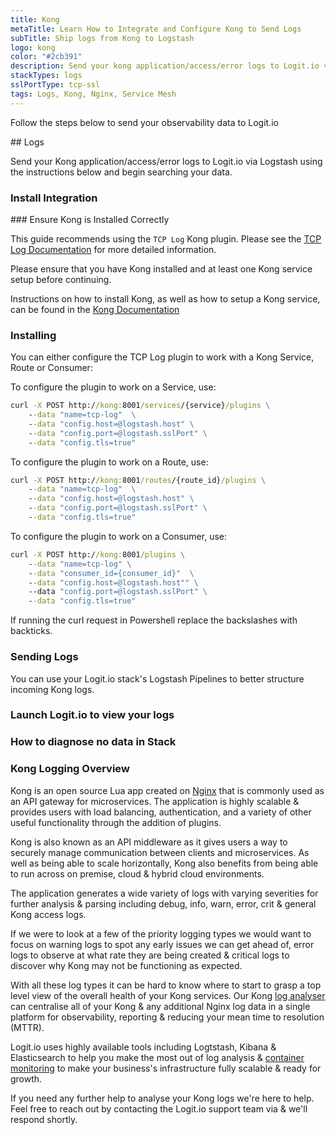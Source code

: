```yaml
---
title: Kong
metaTitle: Learn How to Integrate and Configure Kong to Send Logs
subTitle: Ship logs from Kong to Logstash
logo: kong
color: "#2cb391"
description: Send your kong application/access/error logs to Logit.io via Logstash using the instructions below and begin searching your data
stackTypes: logs
sslPortType: tcp-ssl
tags: Logs, Kong, Nginx, Service Mesh
---
```


Follow the steps below to send your observability data to Logit.io

<Steps>
  ## Logs

  Send your Kong application/access/error logs to Logit.io via Logstash using the instructions below and begin searching your data.
  
  ### Install Integration
  <InstallIntegration/>
### Ensure Kong is Installed Correctly

This guide recommends using the `TCP Log` Kong plugin. Please see the [TCP Log Documentation](https://docs.konghq.com/hub/kong-inc/tcp-log/) for more detailed information.
        
Please ensure that you have Kong installed and at least one Kong service setup before continuing.

Instructions on how to install Kong, as well as how to setup a Kong service, can be found in the [Kong Documentation](https://docs.konghq.com/)

### Installing

You can either configure the TCP Log plugin to work with a Kong Service, Route or Consumer:
        
To configure the plugin to work on a Service, use:

```cmd copy
curl -X POST http://kong:8001/services/{service}/plugins \
    --data "name=tcp-log"  \
    --data "config.host=@logstash.host" \
    --data "config.port=@logstash.sslPort" \
    --data "config.tls=true"        
```

To configure the plugin to work on a Route, use:

```cmd copy
curl -X POST http://kong:8001/routes/{route_id}/plugins \
    --data "name=tcp-log"  \
    --data "config.host=@logstash.host" \
    --data "config.port=@logstash.sslPort" \
    --data "config.tls=true"        
```

To configure the plugin to work on a Consumer, use:

```cmd copy
curl -X POST http://kong:8001/plugins \
    --data "name=tcp-log" \
    --data "consumer_id={consumer_id}"  \
    --data "config.host=@logstash.host"" \
    --data "config.port=@logstash.sslPort" \
    --data "config.tls=true"            
```

If running the curl request in Powershell replace the backslashes with backticks.

### Sending Logs

You can use your Logit.io stack's Logstash Pipelines to better structure incoming Kong logs.

<EditPipeline/>

### Launch Logit.io to view your logs
<LaunchStack utmMedium="logs" utmCampaign="kong" source="kong" />

### How to diagnose no data in Stack

<DiagnoseNoData />
</Steps>

### Kong Logging Overview

Kong is an open source Lua app created on [Nginx](/integrations/nginx) that 
is commonly used as an API gateway for microservices. The application is highly scalable & 
provides users with load balancing, authentication, and a variety of other useful 
functionality through the addition of plugins.

Kong is also known as an API middleware as it gives users a way to securely manage 
communication between clients and microservices. As well as being able to scale 
horizontally, Kong also benefits from being able to run across on premise, 
cloud & hybrid cloud environments.

The application generates a wide variety of logs with varying severities for further 
analysis & parsing including debug, info, warn, error, crit & general Kong access logs.

If we were to look at a few of the priority logging types we would want to 
focus on warning logs to spot any early issues we can get ahead of, error logs 
to observe at what rate they are being created & critical logs to 
discover why Kong may not be functioning as expected.

With all these log types it can be hard to know where to start to grasp a top 
level view of the overall health of your Kong services. Our 
Kong [log analyser](https://logit.io/solutions/analysis/log-analysis) can centralise 
all of your Kong & any additional Nginx log data in a single platform for observability, 
reporting & reducing your mean time to resolution (MTTR).

Logit.io uses highly available tools including Logtstash, Kibana & Elasticsearch to 
help you make the most out of log analysis & [container monitoring](https://logit.io/solutions/monitoring/container-monitoring/) to 
make your business's infrastructure fully scalable & ready for growth. 

If you need any further help to analyse your Kong logs we're here to help. 
Feel free to reach out by contacting the Logit.io support 
team via <IntercomButton text="live chat"/> & we'll respond shortly.